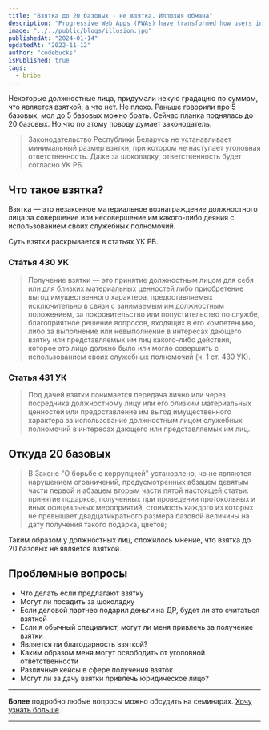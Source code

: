 ```yaml
---
title: "Взятка до 20 базовых - не взятка. Иллюзия обмана"
description: "Progressive Web Apps (PWAs) have transformed how users interact with web applications. Learn about the benefits of PWAs, their architecture, and how to build highly performant, offline-capable web apps using modern web technologies."
image: "../../public/blogs/illusion.jpg"
publishedAt: "2024-01-14"
updatedAt: "2022-11-12"
author: "codebucks"
isPublished: true
tags:
  - bribe
---
```


Некоторые должностные лица, придумали некую градацию по суммам, что является взяткой, а что нет. Не плохо.
Раньше говорили про 5 базовых, мол до 5 базовых можно брать. Сейчас планка поднялась до 20 базовых.
Но что по этому поводу думает законодатель.

> Законодательство Республики Беларусь не устанавливает минимальный размер взятки,
> при котором не наступает уголовная ответственность.
> Даже за шоколадку, ответственность будет согласно УК РБ.

## Что такое взятка?

Взятка — это незаконное материальное вознаграждение должностного лица
за совершение или несовершение им какого-либо деяния с использованием своих служебных полномочий.

Суть взятки раскрывается в статьях УК РБ.

### Статья 430 УК

> Получение взятки — это принятие должностным лицом для себя или для близких материальных
> ценностей либо приобретение выгод имущественного характера, предоставляемых исключительно
> в связи с занимаемым им должностным положением, за покровительство или попустительство по службе,
> благоприятное решение вопросов, входящих в его компетенцию, либо за выполнение или невыполнение
> в интересах дающего взятку или представляемых им лиц какого-либо действия,
> которое это лицо должно было или могло совершить с использованием своих служебных полномочий (ч. 1 ст. 430 УК).

### Статья 431 УК

> Под дачей взятки понимается передача лично или через посредника
> должностному лицу или его близким материальных ценностей или предоставление
> им выгод имущественного характера за использование
> должностным лицом служебных полномочий в интересах дающего или представляемых им лиц.

## Откуда 20 базовых

> В Законе "О борьбе с коррупцией" установлено, чо не являются нарушением ограничений, предусмотренных абзацем девятым части первой и абзацем вторым части пятой настоящей статьи:
> принятие подарков, полученных при проведении протокольных и иных официальных мероприятий, стоимость каждого из которых не превышает
> двадцатикратного размера базовой величины на дату получения такого подарка, цветов;

Таким образом у должностных лиц, сложилось мнение, что взятка до 20 базовых не является взяткой.

## Проблемные вопросы

- Что делать если предлагают взятку
- Могут ли посадить за шоколадку
- Если деловой партнер подарил деньги на ДР, будет ли это считаться взяткой
- Если я обычный специалист, могут ли меня привлечь за получение взятки
- Является ли благодарность взяткой?
- Каким образом меня могут освободить от уголовной ответственности
- Различные кейсы в сфере получения взяток
- Могут ли за дачу взятки привлечь юридическое лицо?

---

**Более** подробно любые вопросы можно обсудить на семинарах. [Хочу узнать больше](../contact).

---
